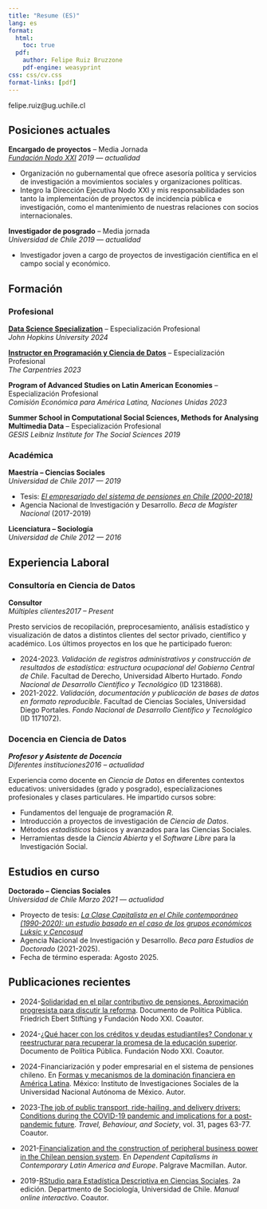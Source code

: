 ```yaml
---
title: "Resume (ES)"
lang: es
format:
  html:
    toc: true
  pdf:
    author: Felipe Ruiz Bruzzone
    pdf-engine: weasyprint
css: css/cv.css
format-links: [pdf]
---
```


::: {.print-only .contact-block}
felipe.ruiz\@ug.uchile.cl
:::

## Posiciones actuales
**Encargado de proyectos** -- Media Jornada <br> *[Fundación Nodo XXI](https://www.nodoxxi.cl/)* [*2019 --- actualidad*]{.cvdate}

-   Organización no gubernamental que ofrece asesoría política y servicios de investigación a movimientos sociales y organizaciones políticas.
-   Integro la Dirección Ejecutiva Nodo XXI y mis responsabilidades son tanto la implementación de proyectos de incidencia pública e investigación, como el mantenimiento de nuestras relaciones con socios internacionales.

**Investigador de posgrado** -- Media jornada <br> *Universidad de Chile* [*2019 --- actualidad*]{.cvdate}

-   Investigador joven a cargo de proyectos de investigación científica en el campo social y económico. 

## Formación

### Profesional
**[Data Science Specialization](https://www.coursera.org/account/accomplishments/specialization/L53LGQM762N2)** -- Especialización Profesional <br> *John Hopkins University* [*2024*]{.cvdate}

**[Instructor en Programación y Ciencia de Datos](https://carpentries.org/instructors/)** -- Especialización Profesional <br> *The Carpentries* [*2023*]{.cvdate}

**Program of Advanced Studies on Latin American Economies** -- Especialización Profesional <br> *Comisión Económica para América Latina, Naciones Unidas* [*2023*]{.cvdate}

**Summer School in Computational Social Sciences, Methods for Analysing Multimedia Data** -- Especialización Profesional <br> *GESIS Leibniz Institute for The Social Sciences* [*2019*]{.cvdate}

### Académica
**Maestría -- Ciencias Sociales** <br> *Universidad de Chile* [*2017 --- 2019*]{.cvdate}

- Tesis: [*El empresariado del sistema de pensiones en Chile (2000-2018)*](https://repositorio.uchile.cl/handle/2250/178848) 
-   Agencia Nacional de Investigación y Desarrollo. *Beca de Magíster Nacional* (2017-2019)

**Licenciatura -- Sociología** <br> *Universidad de Chile* [*2012 --- 2016*]{.cvdate}

## Experiencia Laboral

### Consultoría en Ciencia de Datos

**Consultor** <br> *Múltiples clientes*[*2017 -- Present*]{.cvdate}

Presto servicios de recopilación, preprocesamiento, análisis estadístico y visualización de datos a distintos clientes del sector privado, científico y académico. Los últimos proyectos en los que he participado fueron:

-   2024-2023. *Validación de registros administrativos y construcción de resultados de estadística: estructura ocupacional del Gobierno Central de Chile*. Facultad de Derecho, Universidad Alberto Hurtado. *Fondo Nacional de Desarrollo Científico y Tecnológico* (ID 1231868).
-   2021-2022. *Validación, documentación y publicación de bases de datos en formato reproducible*.  Facultad de Ciencias Sociales, Universidad Diego Portales. *Fondo Nacional de Desarrollo Científico y Tecnológico* (ID 1171072).


### Docencia en Ciencia de Datos

***Profesor y Asistente de Docencia***  <br> *Diferentes instituciones*[*2016 -- actualidad*]{.cvdate}

Experiencia como docente en *Ciencia de Datos* en diferentes contextos educativos: universidades (grado y posgrado), especializaciones profesionales y clases particulares. He impartido cursos sobre:

- Fundamentos del lenguaje de programación *R*.
- Introducción a proyectos de investigación de *Ciencia de Datos*.
- Métodos *estadísticos* básicos y avanzados para las Ciencias Sociales.
- Herramientas desde la *Ciencia Abierta* y el *Software Libre* para la Investigación Social.

## Estudios en curso

**Doctorado -- Ciencias Sociales** <br> *Universidad de Chile* [*Marzo 2021 --- actualidad*]{.cvdate}

- Proyecto de tesis: *[La Clase Capitalista en el Chile contemporáneo (1990-2020): un estudio basado en el caso de los grupos económicos Luksic y Cencosud](https://www.researchgate.net/publication/371500552_La_Clase_Capitalista_en_el_Chile_contemporaneo_1990-2020_un_estudio_basado_en_el_caso_de_los_grupos_economicos_Luksic_y_Cencosud_The_Capitalist_Class_in_Contemporary_Chile_1990-2020_A_study_based_on_t)* 
-   Agencia Nacional de Investigación y Desarrollo. *Beca para Estudios de Doctorado* (2021-2025).
-   Fecha de término esperada: Agosto 2025.

## Publicaciones recientes
- 2024-[Solidaridad en el pilar contributivo de pensiones. Aproximación progresista para discutir la reforma](https://library.fes.de/pdf-files/bueros/chile/21701.pdf). Documento de Política Pública. Friedrich Ebert Stiftüng y Fundación Nodo XXI. Coautor.

- 2024-[¿Qué hacer con los créditos y deudas estudiantiles? Condonar y reestructurar para recuperar la promesa de la educación superior](https://www.nodoxxi.cl/portada/2024/nodo-xxi-realiza-un-estudio-sobre-la-eficiencia-del-sistema-de-creditos-en-chile-y-el-impacto-del-proyecto-sobre-fin-al-cae-y-condonacion-de-deudas-estudiantiles/). Documento de Política Pública. Fundación Nodo XXI. Coautor.

- 2024-Financiarización y poder empresarial en el sistema de pensiones chileno. En [Formas y mecanismos de la dominación financiera en América Latina](https://www.iis.unam.mx/formas-y-mecanismos-de-la-dominacion-financiera-en-america-latina/). México: Instituto de Investigaciones Sociales de la Universidad Nacional Autónoma de México. Autor.

- 2023-[The job of public transport, ride-hailing, and delivery drivers: Conditions during the COVID-19 pandemic and implications for a post-pandemic future](https://doi.org/10.1016/j.tbs.2022.11.004). *Travel, Behaviour, and Society*, vol. 31, pages 63-77. Coautor.

- 2021-[Financialization and the construction of peripheral business power in the Chilean pension system](https://doi.org/10.1007/978-3-030-71315-7). En *Dependent Capitalisms in Contemporary Latin America and Europe*. Palgrave Macmillan. Autor.

- 2019-[RStudio para Estadística Descriptiva en Ciencias Sociales](https://bookdown.org/gboccardo/manual-ED-UCH/). 2a edición. Departmento de Sociología, Universidad de Chile. *Manual online interactivo*. Coautor.
